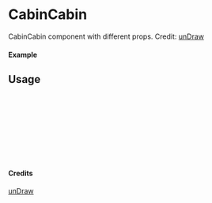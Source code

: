 
<Meta of={CabinCabin} title="unDraw/CabinCabin" />

# CabinCabin

CabinCabin component with different props.
Credit: [unDraw](https://undraw.co/illustrations)

#### Example

<Canvas of={CabinCabin.Primary} />

## Usage

```ts
import { CabinCabin } from "yadl-ui";

const Example = () => {
  return (
      <CabinCabin />
  );
};

export default Example;
```

#### Credits
[unDraw](https://undraw.co/illustrations)
